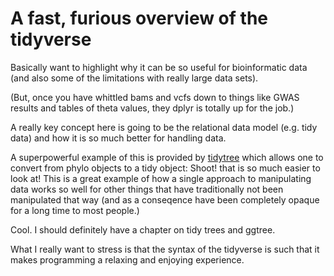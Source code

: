 # A fast, furious overview of the tidyverse

Basically want to highlight why it can be so useful for bioinformatic
data (and also some of the limitations with really large data sets).

(But, once you have whittled bams and vcfs down to things like GWAS results
and tables of theta values, they dplyr is totally up for the job.)

A really key concept here is going to be the relational data model
(e.g. tidy data) and how it is so much better for handling data.

A superpowerful example of this is provided by [tidytree](https://cran.r-project.org/web/packages/tidytree/vignettes/tidytree.html)
which allows one to convert from phylo objects to a tidy object:  Shoot! that
is so much easier to look at!  This is a great example of how a single approach
to manipulating data works so well for other things that have traditionally not been 
manipulated that way (and as a conseqence have been completely opaque for
a long time to most people.)

Cool.  I should definitely have a chapter on tidy trees and ggtree.

What I really want to stress is that the syntax of the tidyverse is such
that it makes programming a relaxing and enjoying experience.

